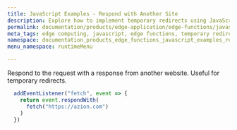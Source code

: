 ```yaml
---
title: JavaScript Examples - Respond with Another Site
description: Explore how to implement temporary redirects using JavaScript with the fetch API on the Azion platform, enhancing web development and response strategies.
permalink: documentation/products/edge-application/edge-functions/javascript-examples/respond-site
meta_tags: edge computing, javascript, edge functions, temporary redirects, fetch API, web development, site redirection, Azion platform, technology solutions
namespace: documentation_products_edge_functions_javascript_examples_respond_another_site
menu_namespace: runtimeMenu

---
```


Respond to the request with a response from another website. Useful for temporary redirects.

```js
  addEventListener("fetch", event => {
    return event.respondWith(
      fetch("https://azion.com")
    )
  })
```





